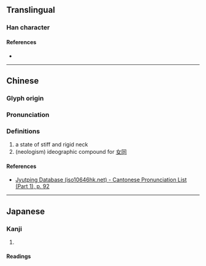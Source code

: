 {{character info}}
==Translingual==

===Han character===
{{Han char|rn=38|rad=女|as=06|sn=9|four=47420|canj=VBMR|ids=⿰女同}}

====References====
* {{Han ref|kx=0259.190|dkj=06203|dj=0525.190|hdz=21044.060|uh=59DB|ud=23003|bh=CE6F|bd=52847}}

----

==Chinese==
{{zh-forms}}

===Glyph origin===
{{Han etym}}

===Pronunciation===
{{zh-pron
|m=dòng
|c=dung6
|mc=y
|oc=y
|cat=
}}

===Definitions===
{{zh-hanzi}}


# a state of stiff and rigid neck
# (neologism) ideographic compound for [[女同]]

====References====
* [http://www.iso10646hk.net/jp/document/download.jsp Jyutping Database (iso10646hk.net) - Cantonese Pronunciation List (Part 1), p. 92]

----

==Japanese==

===Kanji===
{{ja-kanji|grade=|rs=女06}}

# {{rfdef|ja|sort=女06}}

====Readings====
{{ja-readings|on=[[とう]] (tō), [[ず]] (zu)|kun=}}